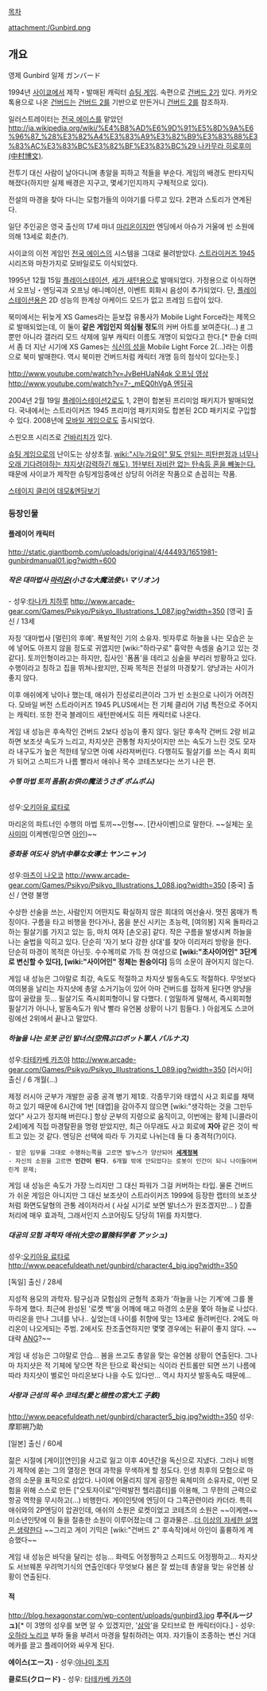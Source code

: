 [[목차]]


attachment:/Gunbird.png

== 개요 ==
영제 Gunbird
일제 ガンバード

1994년 [[사이쿄]]에서 제작・발매된 캐릭터 [[슈팅 게임]]. 속편으로 [[건버드 2]]가 있다. 카카오톡용으로 나온 [[건버드]]는 [[건버드 2]]를 기반으로 만든거니 [[건버드 2]]를 참조하자. 

일러스트레이터는 [[전국 에이스]]를 맡았던 [[http://ja.wikipedia.org/wiki/%E4%B8%AD%E6%9D%91%E5%8D%9A%E6%96%87_%28%E3%82%A4%E3%83%A9%E3%82%B9%E3%83%88%E3%83%AC%E3%83%BC%E3%82%BF%E3%83%BC%29 나카무라 히로후미(中村博文)]].

전투기 대신 사람이 날아다니며 총알을 피하고 적들을 부순다. 게임의 배경도 판타지틱해졌다(하지만 실제 배경은 지구고, 몇세기인지까지 구체적으로 있다). 

전설의 마경을 찾아 다니는 모험가들의 이야기를 다루고 있다. 2편과 스토리가 연계된다. 

일단 주인공은 영국 출신의 17세 마녀 [[마리온]]이지만 엔딩에서 아슈가 거울에 빈 소원에 의해 13세로 회춘(?).

사이쿄의 이전 게임인 [[전국 에이스]]의 시스템을 그대로 물려받았다. [[스트라이커즈 1945]] 시리즈와 마찬가지로 모바일로도 이식되었다.

1995년 12월 15일 [[플레이스테이션]], [[세가 새턴]]용으로 발매되었다.
가정용으로 이식하면서 오프닝・엔딩곡과 오프닝 애니메이션, 이벤트 회화시 음성이 추가되었다.
단, [[플레이스테이션]]용은 2D 성능의 한계상 아케이드 모드가 없고 프레임 드랍이 있다.

북미에서는 뒤늦게 XS Games라는 듣보잡 유통사가 Mobile Light Force라는 제목으로 발매되었는데, 이 둘이 '''같은 게임인지 의심될 정도'''의 커버 아트를 보여준다(...) [http://www.hardcoregaming101.net/gunbird/mobilelightforceua.jpg #] 그뿐만 아니라 갤러리 모드 삭제에 일부 캐릭터 이름도 개명이 되었다고 한다.[* 한술 더떠서 좀 더 지난 시기에 XS Games는 [[식신의 성]]을 Mobile Light Force 2(...)라는 이름으로 북미 발매한다. 역시 북미판 건버드처럼 캐릭터 개명 등의 첨삭이 있다는듯.]

[[http://www.youtube.com/watch?v=JvBeHUaN4qk 오프닝 영상]]
[[http://www.youtube.com/watch?v=7-_mEQ0hVgA 엔딩곡]]

2004년 2월 19일 [[플레이스테이션2]]로도 1, 2편이 합본된 프리미엄 패키지가 발매되었다. 국내에서는 스트라이커즈 1945 프리미엄 패키지와도 합본된 2CD 패키지로 구입할 수 있다. 2008년에 [[모바일 게임]]으로도 출시되었다.

스핀오프 시리즈로 [[건바리치]]가 있다.

[[슈팅 게임]]으로의 난이도는 상상초월. [[wiki:"시누가요이" 말도 안되는 피탄판정과 너무나 오래 기다려야하는 챠지샷(강력하긴 해도), 1탄부터 자비란 없는 탄속등 혼을 빼놓는다.]] 때문에 사이쿄가 제작한 슈팅게임중에선 상당히 어려운 작품으로 손꼽히는 작품.
 
[http://bbs1.ruliweb.daum.net/gaia/do/ruliweb/detail/etc/list?bbsId=G001&pageIndex=1&searchKey=userid&searchValue=rSwthKAHowo0&searchName=%EB%B8%94%EB%9E%99%ED%95%98%ED%8A%B8&itemId=78771&itemGroupId=&platformId=&objCate1=34 스테이지 클리어 데모&엔딩보기]

=== 등장인물 ===
==== 플레이어 캐릭터 ====
http://static.giantbomb.com/uploads/original/4/44493/1651981-gunbirdmanual01.jpg?width=600

===== '''작은 대마법사 [[마리온]]'''(小さな大魔法使い マリオン) =====
- 성우:[[타나카 치하루]]
http://www.arcade-gear.com/Games/Psikyo/Psikyo_Illustrations_1_087.jpg?width=350
[영국] 출신 / 13세

자칭 '대마법사 [멀린]의 후예'. 폭발적인 기의 소유자. 빗자루로 하늘을 나는 모습은 눈에 넣어도 아프지 않을 정도로 귀엽지만 [wiki:"하라구로" 흉악한 속셈을 숨기고 있는 것 같다]. 토끼인형이라고는 하지만, 집사인 '폼폼'을 데리고 심술을 부리러 방황하고 있다. 수행이라고 칭하고 집을 뛰쳐나왔지만, 진짜 목적은 전설의 마경찾기. 양냥과는 사이가 좋지 않다.

이후 애쉬에게 낚이나 했는데, 애쉬가 진성로리콘이라 그가 빈 소원으로 나이가 어려진다. 모바일 버전 스트라이커즈 1945 PLUS에서는 전 기체 클리어 기념 특전으로 주어지는 캐릭터. 또한 전국 블레이드 새턴판에서도 히든 캐릭터로 나온다.

게임 내 성능은 후속작인 건버드 2보다 성능이 좋지 않다. 일단 후속작 건버드 2랑 비교하면 보조샷 속도가 느리고, 차지샷은 관통형 차지샷이지만 쓰는 속도가 느린 것도 모자라 내구도가 높은 적한테 닿으면 아예 사라져버린다. 다행히도 필살기를 쓰는 즉시 회피가 되어고 스피드가 나름 빨라서 애쉬나 목수 코테츠보다는 쓰기 나은 편.

====== '''수행 마법 토끼 폼폼(お供の魔法うさぎ ポムポム)''' ======
성우:[[오키아유 료타로]]

마리온의 파트너인 수행의 마법 토끼~~인형~~. [칸사이벤]으로 말한다. ~~실체는 [[우사미미]] 이케멘(믿으면 [[아인]])~~

===== '''중화풍 여도사 양냥(中華な女導士 ヤンニャン)''' =====
성우:[[마츠이 나오코]]
http://www.arcade-gear.com/Games/Psikyo/Psikyo_Illustrations_1_088.jpg?width=350
[중국] 출신 / 연령 불명

수상한 선술을 쓰는, 사람인지 어떤지도 확실하지 않은 희대의 여선술사. 멋진 몸매가 특징이다. 구름을 타고 비행을 한다거나, 몸을 분신 시키는 초능력, [여의봉] 지옥 돌파라고 하는 필살기를 가지고 있는 등, 마치 여자 [손오공] 같다. 작은 구름을 발생시켜 하늘을 나는 술법을 익히고 있다. 단순히 '자기 보다 강한 상대'를 찾아 이리저리 방랑을 한다. 단순히 마경이 목적은 아닌듯. 수수께끼로 가득 찬 여성으로 '''[wiki:"초사이어인" 3단계로 변신할 수 있다], [wiki:"사이어인" 정체는 원숭이다]''' 등의 소문이 끊어지지 않는다.

게임 내 성능은 그야말로 최강, 속도도 적절하고 차지샷 발동속도도 적절하다. 무엇보다 여의봉을 날리는 차지샷에 총알 소거기능이 있어 아마 건버드를 접하게 된다면 양냥을 많이 골랐을 듯... 필살기도 즉시회피형이니 말 다했다. ( 엄밀하게 말해서, 즉시회피형 필살기가 아니나, 발동속도가 워낙 빨라 유언봄 상황이 나기 힘들다. ) 아쉽게도 스코어링에선 2위에서 끝나고 말았다.

===== '''하늘을 나는 로봇 군인 발너스(空飛ぶロボット軍人 バルナス)''' =====
성우:[[타테카베 카즈야]]
http://www.arcade-gear.com/Games/Psikyo/Psikyo_Illustrations_1_089.jpg?width=350
[러시아] 출신 / 6 개월(...)

제정 러시아 군부가 개발한 공중 공격 병기 제1호. 각종무기와 태엽식 사고 회로를 채택하고 있기 때문에 6시간에 1번 [태엽]을 감아주지 않으면 [wiki:"생각하는 것을 그만두었다" 사고가 정지해 버린다.] 항상 군부의 지령으로 움직이고, 이번에는 황제 [니콜라이 2세]에게 직접 마경탈환을 명령 받았지만, 최근 아무래도 사고 회로에 '''자아''' 같은 것이 싹트고 있는 것 같다.
엔딩은 선택에 따라 두 가지로 나뉘는데 둘 다 충격적(?)이다. 
 - 맡은 임무를 그대로 수행하는쪽을 고르면 발누스가 양산되어 '''[[세계정복]]'''
 - 자신의 소원을 고르면 '''인간이 된다'''. 6개월 밖에 안되었다는 로봇이 인간이 되니 나이들어버린게 문제;

게임 내 성능은 속도가 가장 느리지만 그 대신 파워가 그걸 커버하는 타입. 물론 건버드가 쉬운 게임은 아니지만 그 대신 보조샷이 스트라이커즈 1999에 등장한 랩터의 보조샷처럼 화면도달형의 관통 레이저라서 ( 사실 시기로 보면 발너스가 원조겠지만... ) 잡졸 처리에 매우 효과적, 그래서인지 스코어링도 당당히 1위를 차지했다.

===== '''대공의 모험 과학자 애쉬(大空の冒険科学者 アッシュ)''' =====
성우:[[오키아유 료타로]]
http://www.peacefuldeath.net/gunbird/character4_big.jpg?width=350

[독일] 출신 / 28세

지성적 용모의 과학자. 탐구심과 모험심의 균형적 조화가 '하늘을 나는 기계'에 그를 몰두하게 했다. 최근에 완성된 '로켓 백'을 어깨에 매고 마경의 소문을 쫓아 하늘로 나섰다. 마리온을 만나 그녀를 낚나.. 싶었는데 나이를 취향에 맞는 13세로 돌려버린다. 2에도 마리온이 나오게되는 주범. 2에서도 찬조출연하지만 몇몇 경우에는 뒤끝이 좋지 않다. ~~대략 [[ANG]]?~~

게임 내 성능은 그야말로 안습... 봄을 쓰고도 총알을 맞는 유언봄 상황이 연출된다. 그나마 차지샷은 적 기체에 닿으면 작은 탄으로 확산되는 식이라 컨트롤만 되면 쓰기 나름에 따라 차지샷이 별로인 마리온보다 나을 수도 있다만... 역시 차지샷 발동속도 때문에...

===== '''사랑과 근성의 목수 코테츠(愛と根性の宮大工 子鉄)''' =====
http://www.peacefuldeath.net/gunbird/character5_big.jpg?width=350
성우:摩耶朔乃助

[일본] 출신 / 60세

젊은 시절에 [게이][연인]을 사고로 잃고 이후 40년간을 독신으로 지냈다. 그러나 비행기 제작에 쏟는 그의 열정은 현대 과학을 무색하게 할 정도다. 인생 최후의 모험으로 마경의 소문을 표적으로 삼았다. 나이에 어울리지 않게 굉장한 육체미의 소유자로, 이번 모험을 위해 스스로 만든 ["오토자이로"인력발전 헬리콥터]를 이용해, 그 무한의 근력으로 항공 역학을 무시하고(...) 비행한다.
게이인탓에 엔딩이 다 그쪽관련이라 카더라. 특히 애쉬와의 2P엔딩이 압권인데, 애쉬의 소원은 로켓이었고 코테츠의 소원은 ~~이케멘~~ 미소년인탓에 이 둘을 절충한 소원이 이루어졌는데 그 결과물은...[[더 이상의 자세한 설명은 생략한다]]
~~그리고 게이 기믹은 [wiki:"건버드 2" 후속작]에서 아인이 훌륭하게 계승했다~~

게임 내 성능은 바닥을 달리는 성능... 화력도 어정쩡하고 스피드도 어정쩡하고... 차지샷도 서브웨폰 우려먹기식의 연출인데다 무엇보다 봄은 잘 썼는데 총알을 맞는 유언봄 상황이 연출된다.

==== 적 ====
http://blog.hexagonstar.com/wp-content/uploads/gunbird3.jpg
'''루주(ルージュ)'''[* 이 3명의 성우를 보면 알 수 있겠지만, '[[삼악]]'을 모티브로 한 캐릭터이다.] - 성우:[[오하라 노리코]]
부하 둘을 부려서 마경을 탈취하려는 여자. 자기들이 조종하는 변신 거대메카를 끌고 플레이어와 싸우게 된다.

'''에이스(エース)''' - 성우:[[야나미 조지]]

'''클로드(クロード)''' - 성우: [[타테카베 카즈야]]
